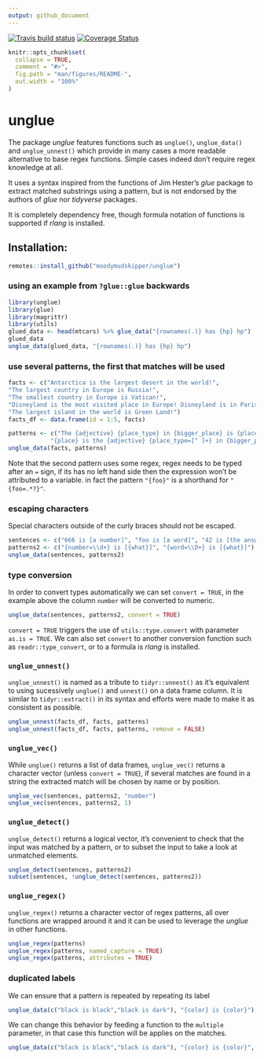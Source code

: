 ```yaml
---
output: github_document
---
```


<!-- badges: start -->
[![Travis build status](https://travis-ci.org/moodymudskipper/unglue.svg?branch=master)](https://travis-ci.org/moodymudskipper/unglue)
[![Coverage Status](https://img.shields.io/codecov/c/github/moodymudskipper/unglue/master.svg)](https://codecov.io/github/tidyverse/glue?branch=master)

```r
knitr::opts_chunk$set(
  collapse = TRUE,
  comment = "#>",
  fig.path = "man/figures/README-",
  out.width = "100%"
)
```
# unglue

The package *unglue* features functions such as `unglue()`, `unglue_data()` and
`unglue_unnest()` which provide in many cases a more readable alternative to
base regex functions. Simple cases indeed don't require regex knowledge at all.

It uses a syntax inspired from the functions of Jim Hester's *glue* package to 
extract matched substrings using a pattern, but is not endorsed by the authors 
of *glue* nor *tidyverse* packages.

It is completely dependency free, though formula notation of functions is
supported if *rlang* is installed.

## Installation:

```r
remotes::install_github("moodymudskipper/unglue")
```

### using an example from `?glue::glue` backwards

```r
library(unglue)
library(glue)
library(magrittr)
library(utils)
glued_data <- head(mtcars) %>% glue_data("{rownames(.)} has {hp} hp")
glued_data
unglue_data(glued_data, "{rownames(.)} has {hp} hp")
```

### use several patterns, the first that matches will be used

```r
facts <- c("Antarctica is the largest desert in the world!",
"The largest country in Europe is Russia!",
"The smallest country in Europe is Vatican!",
"Disneyland is the most visited place in Europe! Disneyland is in Paris!",
"The largest island in the world is Green Land!")
facts_df <- data.frame(id = 1:5, facts)

patterns <- c("The {adjective} {place_type} in {bigger_place} is {place}!",
            "{place} is the {adjective} {place_type=[^ ]+} in {bigger_place}!{=.*}")
unglue_data(facts, patterns)
```

Note that the second pattern uses some regex, regex needs to be typed after an
`=` sign, if its has no left hand side then the expression won't be attributed 
to a variable. in fact the pattern `"{foo}"` is a shorthand for `"{foo=.*?}"`.

### escaping characters

Special characters outside of the curly braces should not be escaped.

```r
sentences <- c("666 is [a number]", "foo is [a word]", "42 is [the answer]", "Area 51 is [unmatched]")
patterns2 <- c("{number=\\d+} is [{what}]", "{word=\\D+} is [{what}]")
unglue_data(sentences, patterns2)
```

### type conversion

In order to convert types automatically we can set `convert = TRUE`, in the example above the column `number` will be converted to numeric.

```r
unglue_data(sentences, patterns2, convert = TRUE)
```

`convert = TRUE` triggers the use of `utils::type.convert` with parameter
`as.is = TRUE`. We can also set `convert` to another conversion function such
as `readr::type_convert`, or to a formula is *rlang* is installed.

### `unglue_unnest()`

`unglue_unnest()` is named as a tribute to `tidyr::unnest()` as it's equivalent
to using sucessively `unglue()` and `unnest()` on a data frame column. It is
similar to `tidyr::extract()` in its syntax and efforts were made to make it as
consistent as possible.

```r
unglue_unnest(facts_df, facts, patterns)
unglue_unnest(facts_df, facts, patterns, remove = FALSE)
```

### `unglue_vec()`

While `unglue()` returns a list of data frames, `unglue_vec()` returns a character
vector (unless `convert = TRUE`), if several matches are found in a string the
extracted match will be chosen by name or by position.

```r
unglue_vec(sentences, patterns2, "number")
unglue_vec(sentences, patterns2, 1)
```

### `unglue_detect()`

`unglue_detect()` returns a logical vector, it's convenient to check that the
input was matched by a pattern, or to subset the input to take a look at
unmatched elements.

```r
unglue_detect(sentences, patterns2)
subset(sentences, !unglue_detect(sentences, patterns2))
```

### `unglue_regex()`

`unglue_regex()` returns a character vector of regex patterns, all over functions
are wrapped around it and it can be used to leverage the *unglue* in other
functions.

```r
unglue_regex(patterns)
unglue_regex(patterns, named_capture = TRUE)
unglue_regex(patterns, attributes = TRUE)
```

### duplicated labels

We can ensure that a pattern is repeated by repeating its label

```r
unglue_data(c("black is black","black is dark"), "{color} is {color}")
```

We can change this behavior by feeding a function to the `multiple` parameter,
in that case this function will be applies on the matches.

```r
unglue_data(c("black is black","black is dark"), "{color} is {color}", multiple = paste)
```
